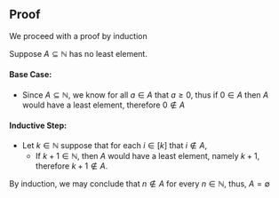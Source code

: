 == Proof ==

We proceed with a proof by induction

Suppose <math>A \subseteq \mathbb{N}</math> has no least element. 

==== Base Case: ====

* Since <math>A \subseteq \mathbb{N}</math>, we know for all <math>a \in A</math> that <math>a \ge 0</math>, thus if <math>0 \in A</math> then <math>A</math>  would have a least element, therefore <math>0 \not\in A</math>

==== Inductive Step: ====

* Let <math>k \in \mathbb{N}</math> suppose that for each <math>i \in \left[ k \right]</math> that <math>i \not\in A</math>, 
** If <math>k + 1 \in \mathbb{N}</math>, then <math>A</math>  would have a least element, namely <math>k + 1</math>, therefore <math>k + 1 \not\in A</math>.

By induction, we may conclude that <math>n \not\in A</math> for every <math>n \in \mathbb{N}</math>, thus, <math>A = \emptyset</math>

{{Knowledge Metadata|Set Theory|Theorem}}